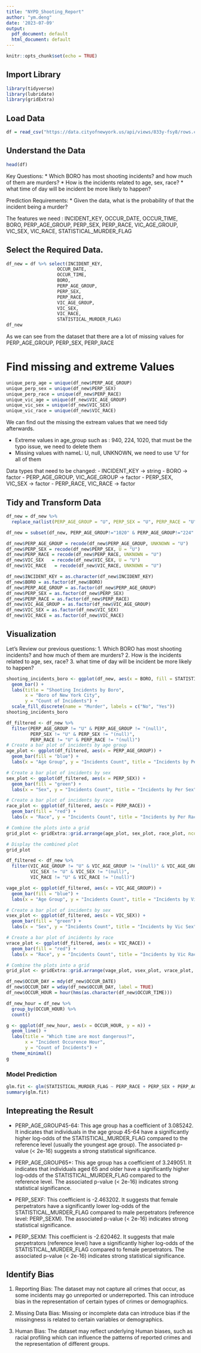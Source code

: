 ```yaml
---
title: "NYPD_Shooting_Report"
author: "ym.deng"
date: '2023-07-09'
output:
  pdf_document: default
  html_document: default
---
```


```r
knitr::opts_chunk$set(echo = TRUE)
```

## Import Library

```r
library(tidyverse)
library(lubridate)
library(gridExtra)
```

## Load Data

```r
df = read_csv("https://data.cityofnewyork.us/api/views/833y-fsy8/rows.csv?accessType=DOWNLOAD")
```
## Understand the Data
```r
head(df)
```
Key Questions: 
* Which BORO has most shooting incidents? and how much of them are murders? 
* How is the incidents related to age, sex, race? 
* what time of day will be incident be more likely to happen? 

Prediction Requirements:
* Given the data, what is the probability of that the incident being a murder? 

The features we need : 
INCIDENT_KEY, OCCUR_DATE, OCCUR_TIME, BORO, PERP_AGE_GROUP, PERP_SEX, PERP_RACE, VIC_AGE_GROUP, VIC_SEX, VIC_RACE, STATISTICAL_MURDER_FLAG

## Select the Required Data.
```r
df_new = df %>% select(INCIDENT_KEY, 
                   OCCUR_DATE,
                   OCCUR_TIME,
                   BORO, 
                   PERP_AGE_GROUP,
                   PERP_SEX,
                   PERP_RACE,
                   VIC_AGE_GROUP,
                   VIC_SEX,
                   VIC_RACE,
                   STATISTICAL_MURDER_FLAG)
df_new
```

As we can see from the dataset that there are a lot of missing values for PERP_AGE_GROUP, PERP_SEX, PERP_RACE


# Find missing and extreme Values 
```r
unique_perp_age = unique(df_new$PERP_AGE_GROUP)
unique_perp_sex = unique(df_new$PERP_SEX)
unique_perp_race = unique(df_new$PERP_RACE)
unique_vic_age = unique(df_new$VIC_AGE_GROUP)
unique_vic_sex = unique(df_new$VIC_SEX)
unique_vic_race = unique(df_new$VIC_RACE)
```
We can find out the missing the extream values that we need tidy afterwards. 

- Extreme values in age_group such as : 940, 224, 1020, that must be the typo issue, we need to delete them 
- Missing values with nameL: U, null, UNKNOWN, we need to use 'U' for all of them 

Data types that need to be changed:
- INCIDENT_KEY -> string
- BORO -> factor
- PERP_AGE_GROUP, VIC_AGE_GROUP -> factor
- PERP_SEX, VIC_SEX -> factor
- PERP_RACE, VIC_RACE -> factor

## Tidy and Transform Data
```r
df_new = df_new %>% 
  replace_na(list(PERP_AGE_GROUP = "U", PERP_SEX = "U", PERP_RACE = "U"))

df_new = subset(df_new, PERP_AGE_GROUP!="1020" & PERP_AGE_GROUP!="224" & PERP_AGE_GROUP!="940")

df_new$PERP_AGE_GROUP = recode(df_new$PERP_AGE_GROUP, UNKNOWN = "U")
df_new$PERP_SEX = recode(df_new$PERP_SEX, U = "U")
df_new$PERP_RACE = recode(df_new$PERP_RACE, UNKNOWN = "U")
df_new$VIC_SEX   = recode(df_new$VIC_SEX, U = "U")
df_new$VIC_RACE   = recode(df_new$VIC_RACE, UNKNOWN = "U")

df_new$INCIDENT_KEY = as.character(df_new$INCIDENT_KEY)
df_new$BORO = as.factor(df_new$BORO)
df_new$PERP_AGE_GROUP = as.factor(df_new$PERP_AGE_GROUP)
df_new$PERP_SEX = as.factor(df_new$PERP_SEX)
df_new$PERP_RACE = as.factor(df_new$PERP_RACE)
df_new$VIC_AGE_GROUP = as.factor(df_new$VIC_AGE_GROUP)
df_new$VIC_SEX = as.factor(df_new$VIC_SEX)
df_new$VIC_RACE = as.factor(df_new$VIC_RACE)
```

## Visualization 

Let's Review our previous questions: 
1. Which BORO has most shooting incidents? and how much of them are murders? 
2. How is the incidents related to age, sex, race? 
3. what time of day will be incident be more likely to happen? 

```r
shooting_incidents_boro <- ggplot(df_new, aes(x = BORO, fill = STATISTICAL_MURDER_FLAG)) +
  geom_bar() +
  labs(title = "Shooting Incidents by Boro",
       x = "Boro of New York City",
       y = "Count of Incidents") +
  scale_fill_discrete(name = "Murder", labels = c("No", "Yes"))
shooting_incidents_boro
```

```r
df_filtered <- df_new %>% 
  filter(PERP_AGE_GROUP != "U" & PERP_AGE_GROUP != "(null)",
         PERP_SEX != "U" & PERP_SEX != "(null)",
         PERP_RACE != "U" & PERP_RACE != "(null)")
# Create a bar plot of incidents by age group
age_plot <- ggplot(df_filtered, aes(x = PERP_AGE_GROUP)) +
  geom_bar(fill = "blue") +
  labs(x = "Age Group", y = "Incidents Count", title = "Incidents by Per Age Group")

# Create a bar plot of incidents by sex
sex_plot <- ggplot(df_filtered, aes(x = PERP_SEX)) +
  geom_bar(fill = "green") +
  labs(x = "Sex", y = "Incidents Count", title = "Incidents by Per Sex")

# Create a bar plot of incidents by race
race_plot <- ggplot(df_filtered, aes(x = PERP_RACE)) +
  geom_bar(fill = "red") +
  labs(x = "Race", y = "Incidents Count", title = "Incidents by Per Race")

# Combine the plots into a grid
grid_plot <- gridExtra::grid.arrange(age_plot, sex_plot, race_plot, ncol = 1)

# Display the combined plot
grid_plot

```
```r
df_filtered <- df_new %>% 
  filter(VIC_AGE_GROUP != "U" & VIC_AGE_GROUP != "(null)" & VIC_AGE_GROUP != "UNKNOWN" & VIC_AGE_GROUP != 1022,
         VIC_SEX != "U" & VIC_SEX != "(null)",
         VIC_RACE != "U" & VIC_RACE != "(null)")

vage_plot <- ggplot(df_filtered, aes(x = VIC_AGE_GROUP)) +
  geom_bar(fill = "blue") +
  labs(x = "Age Group", y = "Incidents Count", title = "Incidents by Vic Age Group")

# Create a bar plot of incidents by sex
vsex_plot <- ggplot(df_filtered, aes(x = VIC_SEX)) +
  geom_bar(fill = "green") +
  labs(x = "Sex", y = "Incidents Count", title = "Incidents by Vic Sex")

# Create a bar plot of incidents by race
vrace_plot <- ggplot(df_filtered, aes(x = VIC_RACE)) +
  geom_bar(fill = "red") +
  labs(x = "Race", y = "Incidents Count", title = "Incidents by Vic Race")

# Combine the plots into a grid
grid_plot <- gridExtra::grid.arrange(vage_plot, vsex_plot, vrace_plot, ncol = 1)
```

```r
df_new$OCCUR_DAY = mdy(df_new$OCCUR_DATE)
df_new$OCCUR_DAY = wday(df_new$OCCUR_DAY, label = TRUE)
df_new$OCCUR_HOUR = hour(hms(as.character(df_new$OCCUR_TIME)))

df_new_hour = df_new %>%
  group_by(OCCUR_HOUR) %>%
  count()

```


```r
g <- ggplot(df_new_hour, aes(x = OCCUR_HOUR, y = n)) +
  geom_line() +
  labs(title = "Which time are most dangerous?",
       x = "Incident Occurence Hour",
       y = "Count of Incidents") +
  theme_minimal()
g
```
### Model Prediction 

```r
glm.fit <- glm(STATISTICAL_MURDER_FLAG ~ PERP_RACE + PERP_SEX + PERP_AGE_GROUP + OCCUR_HOUR + OCCUR_DAY, data = df_new, family = binomial)
summary(glm.fit)
```

## Intepreating the Result 

- PERP_AGE_GROUP45-64: This age group has a coefficient of 3.085242. It indicates that individuals in the age group 45-64 have a significantly higher log-odds of the STATISTICAL_MURDER_FLAG compared to the reference level (usually the youngest age group). The associated p-value (< 2e-16) suggests a strong statistical significance.

- PERP_AGE_GROUP65+: This age group has a coefficient of 3.249051. It indicates that individuals aged 65 and older have a significantly higher log-odds of the STATISTICAL_MURDER_FLAG compared to the reference level. The associated p-value (< 2e-16) indicates strong statistical significance.

- PERP_SEXF: This coefficient is -2.463202. It suggests that female perpetrators have a significantly lower log-odds of the STATISTICAL_MURDER_FLAG compared to male perpetrators (reference level: PERP_SEXM). The associated p-value (< 2e-16) indicates strong statistical significance.

- PERP_SEXM: This coefficient is -2.620462. It suggests that male perpetrators (reference level) have a significantly higher log-odds of the STATISTICAL_MURDER_FLAG compared to female perpetrators. The associated p-value (< 2e-16) indicates strong statistical significance.


## Identify Bias

1. Reporting Bias: The dataset may not capture all crimes that occur, as some incidents may go unreported or underreported. This can introduce bias in the representation of certain types of crimes or demographics.

2. Missing Data Bias: Missing or incomplete data can introduce bias if the missingness is related to certain variables or demographics.

3. Human Bias: The dataset may reflect underlying Human biases, such as racial profiling which can influence the patterns of reported crimes and the representation of different groups.

